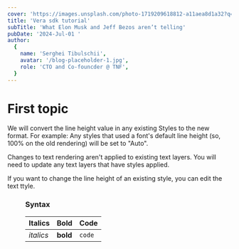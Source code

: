 ```yaml
---
cover: 'https://images.unsplash.com/photo-1719209618812-a11aea8d1a32?q=80&w=2908&auto=format&fit=crop&ixlib=rb-4.0.3&ixid=M3wxMjA3fDB8MHxwaG90by1wYWdlfHx8fGVufDB8fHx8fA%3D%3D'
title: 'Vera sdk tutorial'
subTitle: 'What Elon Musk and Jeff Bezos aren’t telling'
pubDate: '2024-Jul-01 '
author:
  {
    name: 'Serghei Tibulschii',
    avatar: '/blog-placeholder-1.jpg',
    role: 'CTO and Co-founcder @ TNF',
  }
---
```



# First topic

We will convert the line height value in any existing Styles to the new format. For example: Any styles that used a font's default line height (so, 100% on the old rendering) will be set to "Auto".

Changes to text rendering aren't applied to existing text layers. You will need to update any text layers that have styles applied.

If you want to change the line height of an existing style, you can edit the text ttyle.

<Figure
  alt=""
  src="https://images.unsplash.com/photo-1719209618812-a11aea8d1a32?q=80&w=2908&auto=format&fit=crop&ixlib=rb-4.0.3&ixid=M3wxMjA3fDB8MHxwaG90by1wYWdlfHx8fGVufDB8fHx8fA%3D%3D"
  caption="Image 1. Man standing  in the white costume @Freepik"
/>

### Syntax

| Italics   | Bold     | Code   |
| --------- | -------- | ------ |
| _italics_ | **bold** | `code` |
